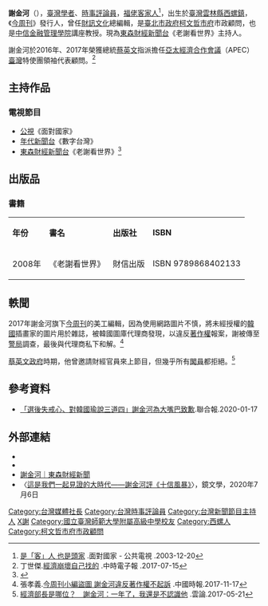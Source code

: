 {{Infobox_Person
| name = 謝金河
| image= 謝金河 20171019.jpg
| box_width= 
| Sex = 男
| nationality = {{ROC}}
| Native place = 
| occupation= 財信傳媒董事長
| period = 
| party = 
| 國籍 ={{ROC}}
| birth_date= {{birth date and age|1958|1|21}}
| birth_place={{TWN-ROC}}[[雲林縣|雲林縣]][[西螺鎮|西螺鎮]]
| death_date= 
| death_place=
| spouse = [[簡秀枝|簡秀枝]]
| 子女         = 3
| education= 
| educate =
*[[雲林縣西螺鎮安定國小|雲林縣西螺鎮安定國小]]
*[[雲林縣私立正心高級中學|雲林縣私立正心高級中學]]
*[[國立臺灣師範大學附屬高級中學|國立臺灣師範大學附屬高級中學]]
*[[國立政治大學|國立政治大學]]企業管理學系學士
*[[國立政治大學東亞研究所|國立政治大學東亞研究所]]碩士
| past = 
* 《[[今周刊|今周刊]]》發行人
* 財訊文化總編輯
* [[臺北市政府|臺北市政府]][[柯文哲市府|柯文哲市府]]市政顧問
* [[中信金融管理學院|中信金融管理學院]]講座教授
* 2016年、2017年參加[[亞太經濟合作會議|亞太經濟合作會議]]（APEC）[[中華臺北|中華臺北]]特使團領袖代表顧問
| work =
*《老謝看世界》
| awards=
2016年CFA卓越貢獻獎
| 官方網站     = {{facebook|people/%E8%AC%9D%E9%87%91%E6%B2%B3/100002304327218}}
}}

'''謝金河'''（{{bd|1958年|1月21日|||}}），[[臺灣|臺灣]][[學者|學者]]、[[時事評論員|時事評論員]]，[[福佬客家人|福佬客家人]]<ref>[http://web.pts.org.tw/php/news/facecountry/view.php?XSSENO=33&PRINT=1 是「客」人 也是頭家] {{Wayback|url=http://web.pts.org.tw/php/news/facecountry/view.php?XSSENO=33&PRINT=1 |date=20191229040232 }}.面對國家 - 公共電視 .2003-12-20</ref>，出生於[[臺灣|臺灣]][[雲林縣|雲林縣]][[西螺鎮|西螺鎮]]，《[[今周刊|今周刊]]》發行人，曾任[[財訊文化|財訊文化]]總編輯，是[[臺北市政府|臺北市政府]][[柯文哲市府|柯文哲市府]]市政顧問，也是[[中信金融管理學院|中信金融管理學院]]講座教授。現為[[東森財經新聞台|東森財經新聞台]]《老謝看世界》主持人。

謝金河於2016年、2017年榮獲總統[[蔡英文|蔡英文]]指派擔任[[亞太經濟合作會議|亞太經濟合作會議]]（APEC）[[臺灣|臺灣]]特使團領袖代表顧問。<ref>丁世傑.[http://www.chinatimes.com/realtimenews/20170715003804-260410 經濟崩壞自己找的] {{Wayback|url=http://www.chinatimes.com/realtimenews/20170715003804-260410 |date=20170715144305 }}.中時電子報 .2017-07-15</ref>

== 主持作品 ==
=== 電視節目 ===
*[[公視|公視]]《面對國家》
*[[年代新聞台|年代新聞台]]《數字台灣》
*[[東森財經新聞台|東森財經新聞台]]《老謝看世界》<ref>{{cite web | url=https://www.youtube.com/user/57ETFNshows | title=老謝看世界 | publisher=東森財經新聞台 | accessdate= | archive-date=2021-04-25 | archive-url=https://web.archive.org/web/20210425081912/https://www.youtube.com/user/57ETFNshows | dead-url=no }}</ref>

==出版品==
===書籍===
{|class="wikitable"
|- align=center
|'''年份'''||'''書名'''||'''出版社'''||'''ISBN'''
|-
| 2008年||《老謝看世界》||財信出版||ISBN 9789868402133
|}

==軼聞==
2017年謝金河旗下[[今周刊|今周刊]]的美工編輯，因為使用網路圖片不慎，將未經授權的[[韓國|韓國]]插畫家的圖片用於雜誌，被韓國圖庫代理商發現，以違反[[著作權|著作權]]報案，謝被傳至[[警局|警局]]調查，最後與代理商私下和解。<ref>張孝義.[http://www.chinatimes.com/realtimenews/20171117003395-260402 今周刊小編盜圖 謝金河違反著作權不起訴] {{Wayback|url=http://www.chinatimes.com/realtimenews/20171117003395-260402 |date=20171117122304 }}.中國時報.2017-11-17</ref>

[[蔡英文政府|蔡英文政府]]時期，他曾邀請財經官員來上節目，但幾乎所有[[閣員|閣員]]都拒絕。<ref>[https://www.ettoday.net/news/20170521/928989.htm?feature=todaysforum&tab_id=268 經濟部長是哪位？　謝金河：一年了，我還是不認識他] {{Wayback|url=https://www.ettoday.net/news/20170521/928989.htm?feature=todaysforum&tab_id=268 |date=20171201044545 }}.雲論.2017-05-21</ref>

==參考資料==
{{reflist}}
*[https://udn.com/news/story/6656/4292975 「選後失戒心、對韓國瑜說三道四」謝金河為大嘴巴致歉]{{Wayback|url=https://udn.com/news/story/6656/4292975 |date=20200117172825 }}.聯合報.2020-01-17

== 外部連結 ==

*{{facebook|100002304327218}}
*{{youtube|user=ERANews|數字台灣}}
*[https://fnc.ebc.net.tw/Artist/Detail/6 謝金河｜東森財經新聞]
*〈[https://www.mirrorfiction.com/news/422/ 這是我們一起見證的大時代——謝金河評《十信風暴》]〉，鏡文學，2020年7月6日

[[Category:台灣媒體社長|Category:台灣媒體社長]]
[[Category:台灣時事評論員|Category:台灣時事評論員]]
[[Category:台灣新聞節目主持人|Category:台灣新聞節目主持人]]
[[Category:國立政治大學商學院校友|X謝]]
[[Category:國立臺灣師範大學附屬高級中學校友|Category:國立臺灣師範大學附屬高級中學校友]]
[[Category:西螺人|Category:西螺人]]
[[Category:柯文哲市府市政顧問|Category:柯文哲市府市政顧問]]